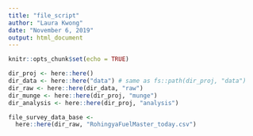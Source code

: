 ```yaml
---
title: "file_script"
author: "Laura Kwong"
date: "November 6, 2019"
output: html_document
---
```


```r
knitr::opts_chunk$set(echo = TRUE)
```

```r

dir_proj <- here::here()
dir_data <- here::here("data") # same as fs::path(dir_proj, "data")
dir_raw <- here::here(dir_data, "raw")
dir_munge <- here::here(dir_proj, "munge")
dir_analysis <- here::here(dir_proj, "analysis")

file_survey_data_base <-
  here::here(dir_raw, "RohingyaFuelMaster_today.csv")
```

